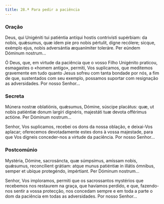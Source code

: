 ```yaml
---
title: 28.ª Para pedir a paciência
---
```


### Oração

<div class="side-by-side not-content">

Deus, qui Unigéniti tui patiéntia antíqui hostis contrivísti supérbiam: da nobis, quǽsumus, quæ idem pie pro nobis pértulit, digne recólere; sicque, exémplo ejus, nobis adversántia æquanímiter toleráre. Per eúndem Dóminum nostrum...

Ó Deus, que, em virtude da paciência que o vosso Filho Unigénito praticou, esmagastes o «homem antigo», permiti, Vos suplicamos, que meditemos gravemente em tudo quanto Jesus sofreu com tanta bondade por nós, a fim de que, sustentados com seu exemplo, possamos suportar com resignação as adversidades. Por nosso Senhor...

</div>

### Secreta

<div class="side-by-side not-content">

Múnera nostræ oblatiónis, quǽsumus, Dómine, súscipe placátus: quæ, ut nobis patiéntiæ donum largíri dignéris, majestáti tuæ devota offérimus actióne. Per Dóminum nostrum...

Senhor, Vos suplicamos, recebei os dons da nossa oblação, e deixai-Vos aplacar; oferecemos devotadamente estes dons à vossa majestade, para que Vos digneis conceder-nos a virtude da paciência. Por nosso Senhor...

</div>

### Postcomúnio

<div class="side-by-side not-content">

Mystéria, Dómine, sacrosáncta, quæ súmpsimus, amíssam nobis, quǽsumus, reconcílient grátiam: atque munus patiéntiæ in illátis ómnibus, semper et ubíque protegéndo, impértiant. Per Dóminum nostrum...

Senhor, Vos imploramos, permiti que os sacrossantos mystérios que recebemos nos restaurem na graça, que havíamos perdido, e que, fazendo-nos sentir a vossa protecção, nos concedam sempre e em toda a parte o dom da paciência em todas as adversidades. Por nosso Senhor...

</div>
